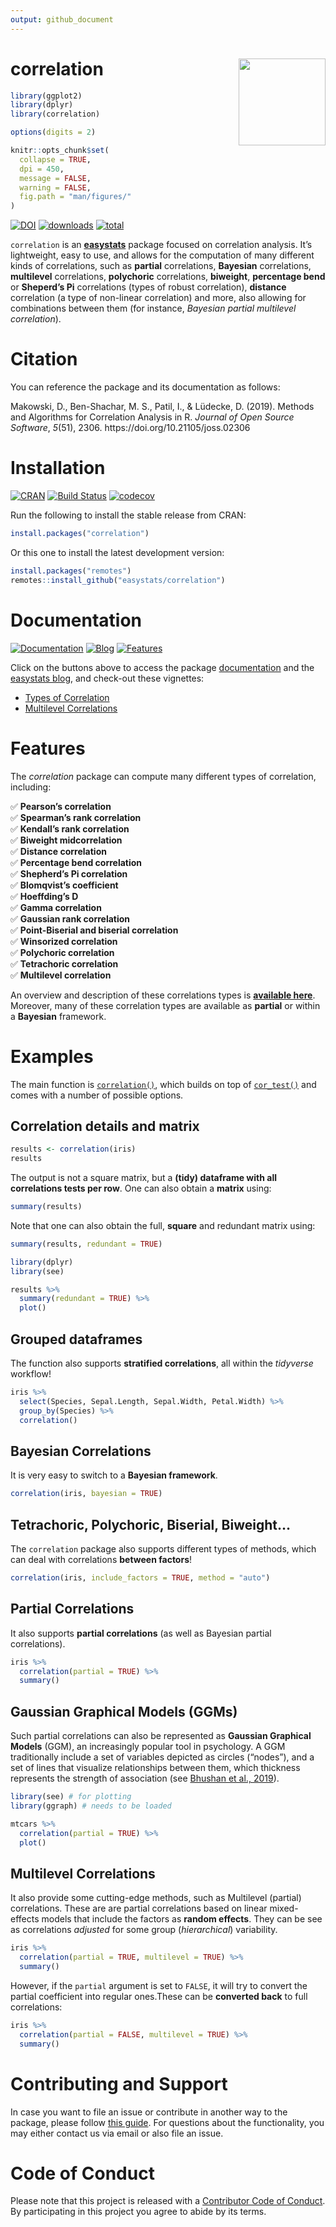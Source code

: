 ```yaml
---
output: github_document
---
```


# correlation <img src='man/figures/logo.png' align="right" height="139" />

```r
library(ggplot2)
library(dplyr)
library(correlation)

options(digits = 2)

knitr::opts_chunk$set(
  collapse = TRUE,
  dpi = 450,
  message = FALSE,
  warning = FALSE,
  fig.path = "man/figures/"
)
```


[![DOI](https://joss.theoj.org/papers/10.21105/joss.02306/status.svg)](https://doi.org/10.21105/joss.02306)
[![downloads](http://cranlogs.r-pkg.org/badges/correlation)](https://cran.r-project.org/package=correlation)
[![total](https://cranlogs.r-pkg.org/badges/grand-total/correlation)](https://cranlogs.r-pkg.org/) 

`correlation` is an [**easystats**](https://github.com/easystats/easystats) package focused on correlation analysis. It's lightweight, easy to use, and allows for the computation of many different kinds of correlations, such as **partial** correlations, **Bayesian** correlations, **multilevel** correlations, **polychoric** correlations, **biweight**, **percentage bend** or **Sheperd's Pi** correlations (types of robust correlation), **distance** correlation (a type of non-linear correlation) and more, also allowing for combinations between them (for instance, *Bayesian partial multilevel correlation*).

# Citation

You can reference the package and its documentation as follows:

Makowski, D., Ben-Shachar, M. S., Patil, I., \& Lüdecke, D. (2019). Methods and Algorithms for Correlation Analysis in R. _Journal of Open Source Software_,
*5*(51), 2306. https://doi.org/10.21105/joss.02306

# Installation

[![CRAN](http://www.r-pkg.org/badges/version/correlation)](https://cran.r-project.org/package=correlation)
[![Build Status](https://travis-ci.org/easystats/correlation.svg?branch=master)](https://travis-ci.org/easystats/correlation)
[![codecov](https://codecov.io/gh/easystats/correlation/branch/master/graph/badge.svg)](https://codecov.io/gh/easystats/correlation)

Run the following to install the stable release from CRAN:

```r
install.packages("correlation")
```

Or this one to install the latest development version:

```r
install.packages("remotes")
remotes::install_github("easystats/correlation")
```

# Documentation

[![Documentation](https://img.shields.io/badge/documentation-correlation-orange.svg?colorB=E91E63)](https://easystats.github.io/correlation/)
[![Blog](https://img.shields.io/badge/blog-easystats-orange.svg?colorB=FF9800)](https://easystats.github.io/blog/posts/)
[![Features](https://img.shields.io/badge/features-correlation-orange.svg?colorB=2196F3)](https://easystats.github.io/correlation/reference/index.html)

Click on the buttons above to access the package [documentation](https://easystats.github.io/correlation/) and the [easystats blog](https://easystats.github.io/blog/posts/), and check-out these vignettes:


- [Types of Correlation](https://easystats.github.io/correlation/articles/types.html)
- [Multilevel Correlations](https://easystats.github.io/correlation/articles/multilevel.html)

# Features

The *correlation* package can compute many different types of correlation,
including:

✅ **Pearson's correlation**<br>
✅ **Spearman's rank correlation**<br>
✅ **Kendall's rank correlation**<br>
✅ **Biweight midcorrelation**<br>
✅ **Distance correlation**<br>
✅ **Percentage bend correlation**<br>
✅ **Shepherd's Pi correlation**<br>
✅ **Blomqvist’s coefficient**<br>
✅ **Hoeffding’s D**<br>
✅ **Gamma correlation**<br>
✅ **Gaussian rank correlation**<br>
✅ **Point-Biserial and biserial correlation**<br>
✅ **Winsorized correlation**<br>
✅ **Polychoric correlation**<br>
✅ **Tetrachoric correlation**<br>
✅ **Multilevel correlation**<br>

An overview and description of these correlations types is [**available here**](https://easystats.github.io/correlation/articles/types.html). Moreover,
many of these correlation types are available as **partial** or within a
**Bayesian** framework.

# Examples

The main function is [`correlation()`](https://easystats.github.io/correlation/reference/correlation.html), which builds on top of [`cor_test()`](https://easystats.github.io/correlation/reference/cor_test.html) and comes with a number of possible options.

## Correlation details and matrix

```r
results <- correlation(iris)
results
```

The output is not a square matrix, but a **(tidy) dataframe with all correlations tests per row**. One can also obtain a **matrix** using:

```r
summary(results)
```

Note that one can also obtain the full, **square** and redundant matrix using:

```r
summary(results, redundant = TRUE)
```


```r
library(dplyr)
library(see)

results %>%
  summary(redundant = TRUE) %>%
  plot()
```


## Grouped dataframes

The function also supports **stratified correlations**, all within the
*tidyverse* workflow!

```r
iris %>%
  select(Species, Sepal.Length, Sepal.Width, Petal.Width) %>%
  group_by(Species) %>%
  correlation()
```


## Bayesian Correlations

It is very easy to switch to a **Bayesian framework**.

```r
correlation(iris, bayesian = TRUE)
```

## Tetrachoric, Polychoric, Biserial, Biweight...

The `correlation` package also supports different types of methods, which can
deal with correlations **between factors**!

```r
correlation(iris, include_factors = TRUE, method = "auto")
```


## Partial Correlations

It also supports **partial correlations** (as well as Bayesian partial correlations).

```r
iris %>%
  correlation(partial = TRUE) %>%
  summary()
```

## Gaussian Graphical Models (GGMs)

Such partial correlations can also be represented as **Gaussian Graphical
Models** (GGM), an increasingly popular tool in psychology. A GGM traditionally
include a set of variables depicted as circles ("nodes"), and a set of lines
that visualize relationships between them, which thickness represents the
strength of association (see [Bhushan et al., 2019](https://www.frontiersin.org/articles/10.3389/fpsyg.2019.01050/full)).

```r
library(see) # for plotting
library(ggraph) # needs to be loaded

mtcars %>%
  correlation(partial = TRUE) %>%
  plot()
```

## Multilevel Correlations

It also provide some cutting-edge methods, such as Multilevel (partial)
correlations. These are are partial correlations based on linear mixed-effects
models that include the factors as **random effects**. They can be see as
correlations *adjusted* for some group (*hierarchical*) variability.

```r
iris %>%
  correlation(partial = TRUE, multilevel = TRUE) %>%
  summary()
```

However, if the `partial` argument is set to `FALSE`, it will try to convert the
partial coefficient into regular ones.These can be **converted back** to full
correlations:

```r
iris %>%
  correlation(partial = FALSE, multilevel = TRUE) %>%
  summary()
```

# Contributing and Support

In case you want to file an issue or contribute in another way to the package, please follow [this guide](https://github.com/easystats/correlation/blob/master/.github/CONTRIBUTING.md). For questions about the functionality, you may either contact us via email or also file an issue.

# Code of Conduct

Please note that this project is released with a 
[Contributor Code of Conduct](https://easystats.github.io/correlation/CODE_OF_CONDUCT.html). By participating in this project you agree to abide by its terms.

